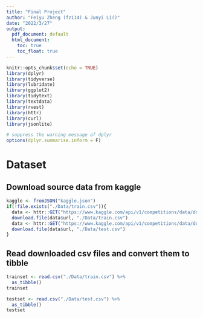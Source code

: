 ```yaml
---
title: "Final Project"
author: "Feiyu Zheng (fz114) & Junyi Li()"
date: "2022/3/27"
output:
  pdf_document: default
  html_document:
    toc: true
    toc_float: true
---
```


```r
knitr::opts_chunk$set(echo = TRUE)
library(dplyr)
library(tidyverse)
library(lubridate)
library(ggplot2)
library(tidytext)
library(textdata)
library(rvest)
library(httr)
library(curl)
library(jsonlite)

# suppress the warning message of dplyr
options(dplyr.summarise.inform = F)
```

# Dataset

## Download source data from kaggle

```r
kaggle <- fromJSON("kaggle.json")
if(!file.exists("./Data/train.csv")){
  data <- httr::GET("https://www.kaggle.com/api/v1/competitions/data/download/17777/train.csv", httr::authenticate(kaggle$username, kaggle$key, type = "basic"))
  download.file(data$url, "./Data/train.csv")
  data <- httr::GET("https://www.kaggle.com/api/v1/competitions/data/download/17777/test.csv", httr::authenticate(kaggle$username, kaggle$key, type = "basic"))
  download.file(data$url, "./Data/test.csv")
}
```

## Read downloaded csv files and convert them to tibble

```r
trainset <- read.csv("./Data/train.csv") %>%
  as_tibble()
trainset

testset <- read.csv("./Data/test.csv") %>%
  as_tibble()
testset
```
